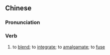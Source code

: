 {{also|融会}}
==Chinese==
{{zh-forms|s=融会}}

===Pronunciation===
{{zh-pron
|m=rónghuì
|c=jung4 wui6
|mn=qz,xm,zz:iông-hōe
|cat=v
}}

===Verb===
{{zh-verb}}

# to [[blend]]; to [[integrate]]; to [[amalgamate]]; to [[fuse]]